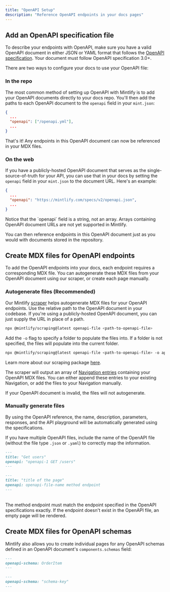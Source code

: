 ```yaml
---
title: "OpenAPI Setup"
description: "Reference OpenAPI endpoints in your docs pages"
---
```


## Add an OpenAPI specification file

To describe your endpoints with OpenAPI, make sure you have a valid OpenAPI document in either JSON or YAML format that follows the [OpenAPI specification](https://swagger.io/specification/). Your document must follow OpenAPI specification 3.0+.

There are two ways to configure your docs to use your OpenAPI file:

### In the repo

The most common method of setting up OpenAPI with Mintlify is to add your OpenAPI documents directly to your docs repo. You'll then add the paths to each OpenAPI document to the `openapi` field in your `mint.json`:

```json mint.json
{
  ...
  "openapi": ["/openapi.yml"],
  ...
}
```

That's it! Any endpoints in this OpenAPI document can now be referenced in your MDX files.

### On the web

If you have a publicly-hosted OpenAPI document that serves as the single-source-of-truth for your API, you can use that in your docs by setting the `openapi` field in your `mint.json` to the document URL. Here's an example:

```json mint.json
{
  ...
  "openapi": "https://mintlify.com/specs/v2/openapi.json",
  ...
}
```

<Note>
  Notice that the `openapi` field is a string, not an array. Arrays containing OpenAPI document URLs are not yet supported in Mintlify.
</Note>

You can then reference endpoints in this OpenAPI document just as you would with documents stored in the repository.

## Create MDX files for OpenAPI endpoints

To add the OpenAPI endpoints into your docs, each endpoint requires a corresponding MDX file. You can autogenerate these MDX files from your OpenAPI document using our scraper, or create each page manually.

### Autogenerate files (Recommended)

Our Mintlify [scraper](/api-playground/setup/openapi/setup#autogenerate-files-recommended) helps autogenerate MDX files for your OpenAPI endpoints. Use the relative path to the OpenAPI document in your codebase. If you're using a publicly-hosted OpenAPI document, you can just supply the URL in place of a path.

```bash
npx @mintlify/scraping@latest openapi-file <path-to-openapi-file>
```



Add the `-o` flag to specify a folder to populate the files into. If a folder is not specified, the files will populate into the current folder.

```bash
npx @mintlify/scraping@latest openapi-file <path-to-openapi-file> -o api-reference
```

Learn more about our scraping package [here](https://www.npmjs.com/package/@mintlify/scraping).

The scraper will output an array of [Navigation entries](/settings/global#structure) containing your OpenAPI MDX files. You can either append these entries to your existing Navigation, or add the files to your Navigation manually.

<Note>
  If your OpenAPI document is invalid, the files will not autogenerate.
</Note>

### Manually generate files

<Snippet file="api-playground/openapi.mdx" />

By using the OpenAPI reference, the name, description, parameters, responses, and the API playground will be automatically generated using the specifications.

If you have multiple OpenAPI files, include the name of the OpenAPI file (without the file type `.json` or `.yaml`) to correctly map the information.

<CodeGroup>

```md Example
---
title: "Get users"
openapi: "openapi-1 GET /users"
---
```

```md Format
---
title: "title of the page"
openapi: openapi-file-name method endpoint
---
```

</CodeGroup>
<br />
<Note>
  The method endpoint must match the endpoint specified in the OpenAPI
  specifications exactly. If the endpoint doesn't exist in the OpenAPI file,
  an empty page will be rendered.
</Note>

## Create MDX files for OpenAPI schemas

Mintlify also allows you to create individual pages for any OpenAPI schemas defined in an OpenAPI document's `components.schemas` field:

<CodeGroup>

```md Example
---
openapi-schema: OrderItem
---
```

```md Format
---
openapi-schema: "schema-key"
---
```

</CodeGroup>
